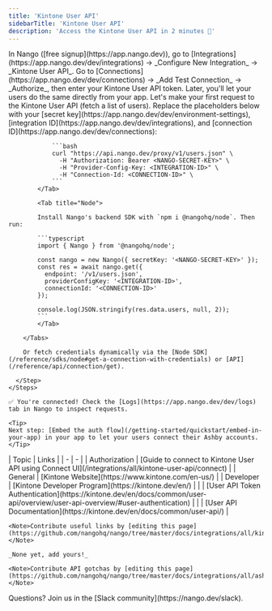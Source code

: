```yaml
---
title: 'Kintone User API'
sidebarTitle: 'Kintone User API'
description: 'Access the Kintone User API in 2 minutes 💨'
---
```


<Tabs>
  <Tab title="🚀 Quickstart">
    <Steps>
      <Step title="Create an integration">
        In Nango ([free signup](https://app.nango.dev)), go to [Integrations](https://app.nango.dev/dev/integrations) -> _Configure New Integration_ -> _Kintone User API_.
      </Step>
      <Step title="Authorize Kintone User API">
        Go to [Connections](https://app.nango.dev/dev/connections) -> _Add Test Connection_ -> _Authorize_, then enter your Kintone User API token. Later, you'll let your users do the same directly from your app.
      </Step>
      <Step title="Call the Kintone User API">
        Let's make your first request to the Kintone User API (fetch a list of users). Replace the placeholders below with your [secret key](https://app.nango.dev/dev/environment-settings), [integration ID](https://app.nango.dev/dev/integrations), and [connection ID](https://app.nango.dev/dev/connections):
        <Tabs>
            <Tab title="cURL">

                ```bash
                curl "https://api.nango.dev/proxy/v1/users.json" \
                  -H "Authorization: Bearer <NANGO-SECRET-KEY>" \
                  -H "Provider-Config-Key: <INTEGRATION-ID>" \
                  -H "Connection-Id: <CONNECTION-ID>" \
                ```
            </Tab>

            <Tab title="Node">

            Install Nango's backend SDK with `npm i @nangohq/node`. Then run:

            ```typescript
            import { Nango } from '@nangohq/node';

            const nango = new Nango({ secretKey: '<NANGO-SECRET-KEY>' });
            const res = await nango.get({
              endpoint: '/v1/users.json',
              providerConfigKey: '<INTEGRATION-ID>',
              connectionId: '<CONNECTION-ID>'
            });

            console.log(JSON.stringify(res.data.users, null, 2));
            ```
            </Tab>

        </Tabs>

        Or fetch credentials dynamically via the [Node SDK](/reference/sdks/node#get-a-connection-with-credentials) or [API](/reference/api/connection/get).

      </Step>
    </Steps>

    ✅ You're connected! Check the [Logs](https://app.nango.dev/dev/logs) tab in Nango to inspect requests.

    <Tip>
    Next step: [Embed the auth flow](/getting-started/quickstart/embed-in-your-app) in your app to let your users connect their Ashby accounts.
    </Tip>
  </Tab>
  <Tab title="🔗 Useful links">
    | Topic | Links |
    | - | - |
    | Authorization | [Guide to connect to Kintone User API using Connect UI](/integrations/all/kintone-user-api/connect) |
    | General | [Kintone Website](https://www.kintone.com/en-us/) |
    | Developer | [Kintone Developer Program](https://kintone.dev/en/) |
    | | [User API Token Authentication](https://kintone.dev/en/docs/common/user-api/overview/user-api-overview/#user-authentication) |
    | | [User API Documentation](https://kintone.dev/en/docs/common/user-api/) |

    <Note>Contribute useful links by [editing this page](https://github.com/nangohq/nango/tree/master/docs/integrations/all/kintone.mdx)</Note>
  </Tab>
  <Tab title="🚨 API gotchas">
    
    _None yet, add yours!_
    
    <Note>Contribute API gotchas by [editing this page](https://github.com/nangohq/nango/tree/master/docs/integrations/all/ashby.mdx)</Note>
  </Tab>
</Tabs>

<Info>
    Questions? Join us in the [Slack community](https://nango.dev/slack).
</Info>